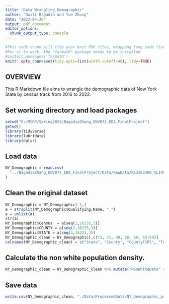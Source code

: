 ```yaml
---
title: "Data Wrangling_Demographic"
author: "Dwiti Bagadia and Yue Zhang"
date: "2023-04-26"
output: pdf_document
editor_options: 
  chunk_output_type: console
---
```


```r
#This code chunk will tidy your knit PDF files, wrapping long code lines
#For it to work, the "formatR" package needs to be installed
#install.packages('formatR')
knitr::opts_chunk$set(tidy.opts=list(width.cutoff=40), tidy=TRUE)

```

## OVERVIEW

This R Markdown file aims to wrangle the demographic data of New York State by census track from 2016 to 2022.

## Set working directory and load packages
```r
setwd("E:/MCRP/Spring2023/BagadiaZhang_ENV872_EDA_FinalProject")
getwd()
library(tidyverse)
library(lubridate)
library(dplyr)
```

## Load data
```r
NY_Demographic = read.csv(
  "../BagadiaZhang_ENV872_EDA_FinalProject/Data/RawData/R13363308_SL140.csv"
)

```

## Clean the original dataset
```r
NY_Demographic = NY_Demographic[-1,]
a = strsplit(NY_Demographic$Qualifying.Name, ",")
a = unlist(a)
str(a)
NY_Demographic$Census  = a[seq(1,16233,3)]
NY_Demographic$COUNTY = a[seq(2,16233,3)]
NY_Demographic$STATE = a[seq(3,16233,3)]
NY_Demographic_clean = NY_Demographic[,c(72, 71, 48, 58, 60, 63:69)]
colnames(NY_Demographic_clean) = c("State", "County", "CountyFIPS", "TotalPop", "LandArea_SqMile", "White", "Black", "AmeIndian", "Asian", "Hawaiian", "Other", "TwoOrMore")

```

## Calculate the non white population density.
```r
NY_Demographic_clean = NY_Demographic_clean %>% mutate("NonWhiteDens" = (as.numeric(TotalPop) - as.numeric(White))/as.numeric(LandArea_SqMile)) %>% select("County", "CountyFIPS", "NonWhiteDens")

```

## Save data
```r
write.csv(NY_Demographic_clean, "./Data/ProcessedData/NY_Demographic_processed.csv", row.names = FALSE)

```